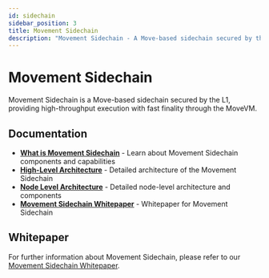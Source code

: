 ```yaml
---
id: sidechain
sidebar_position: 3
title: Movement Sidechain
description: "Movement Sidechain - A Move-based sidechain secured by the L1"
---
```



# Movement Sidechain

Movement Sidechain is a Move-based sidechain secured by the L1, providing high-throughput execution with fast finality through the MoveVM.

## Documentation

- **[What is Movement Sidechain](/general/networks/sidechain/what-is-movement-sidechain)** - Learn about Movement Sidechain components and capabilities
- **[High-Level Architecture](/general/networks/sidechain/architecture)** - Detailed architecture of the Movement Sidechain
- **[Node Level Architecture](/general/networks/sidechain/node-level-architecture)** - Detailed node-level architecture and components
- **[Movement Sidechain Whitepaper](/general/networks/sidechain/whitepaper)** - Whitepaper for Movement Sidechain


## Whitepaper

For further information about Movement Sidechain, please refer to our [Movement Sidechain Whitepaper](/general/movement-sidechain/whitepaper).
